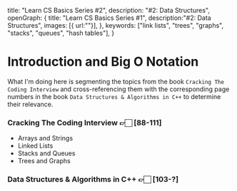   title: "Learn CS Basics Series #2",
  description: "#2: Data Structures",
    openGraph: {
    title: "Learn CS Basics Series #1",
    description:"#2: Data Structures",
    images: [{ url:""}],
  },
  keywords: ["link lists", "trees", "graphs", "stacks", "queues", "hash tables"],
}

# Introduction and Big O Notation

What I'm doing here is segmenting the topics from the book `Cracking The Coding Interview` and cross-referencing them with the corresponding page numbers in the book `Data Structures & Algorithms in C++` to determine their relevance.

### **Cracking The Coding Interview** 👉🏻 [88-111]
  - Arrays and Strings
  - Linked Lists
  - Stacks and Queues
  - Trees and Graphs

### **Data Structures & Algorithms in C++** 👉🏻 [103-?]
